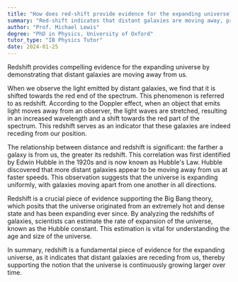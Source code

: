 ```yaml
---
title: "How does red-shift provide evidence for the expanding universe?"
summary: "Red-shift indicates that distant galaxies are moving away, providing evidence for the expanding universe. This phenomenon supports the theory that the universe is continuously growing."
author: "Prof. Michael Lewis"
degree: "PhD in Physics, University of Oxford"
tutor_type: "IB Physics Tutor"
date: 2024-01-25
---
```


Redshift provides compelling evidence for the expanding universe by demonstrating that distant galaxies are moving away from us.

When we observe the light emitted by distant galaxies, we find that it is shifted towards the red end of the spectrum. This phenomenon is referred to as redshift. According to the Doppler effect, when an object that emits light moves away from an observer, the light waves are stretched, resulting in an increased wavelength and a shift towards the red part of the spectrum. This redshift serves as an indicator that these galaxies are indeed receding from our position.

The relationship between distance and redshift is significant: the farther a galaxy is from us, the greater its redshift. This correlation was first identified by Edwin Hubble in the 1920s and is now known as Hubble's Law. Hubble discovered that more distant galaxies appear to be moving away from us at faster speeds. This observation suggests that the universe is expanding uniformly, with galaxies moving apart from one another in all directions.

Redshift is a crucial piece of evidence supporting the Big Bang theory, which posits that the universe originated from an extremely hot and dense state and has been expanding ever since. By analyzing the redshifts of galaxies, scientists can estimate the rate of expansion of the universe, known as the Hubble constant. This estimation is vital for understanding the age and size of the universe.

In summary, redshift is a fundamental piece of evidence for the expanding universe, as it indicates that distant galaxies are receding from us, thereby supporting the notion that the universe is continuously growing larger over time.
    